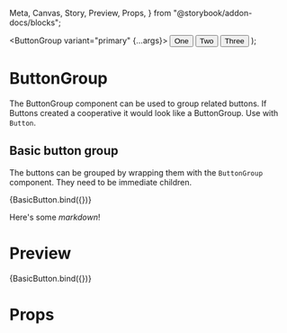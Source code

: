   Meta,
  Canvas,
  Story,
  Preview,
  Props,
} from "@storybook/addon-docs/blocks";

  <ButtonGroup variant="primary" {...args}>
    <Button>One</Button>
    <Button>Two</Button>
    <Button>Three</Button>
  </ButtonGroup>
);

<Meta title="MDX/ButtonGroup" argTypes={{}} component={ButtonGroup} />

# ButtonGroup

The ButtonGroup component can be used to group related buttons.
If Buttons created a cooperative it would look like a ButtonGroup.
Use with `Button`.

## Basic button group

The buttons can be grouped by wrapping them with the `ButtonGroup` component. They need to be immediate children.

<Preview>
  <Story
    name="ButtonGroup test"
    args={{
      variant: "primary",
    }}
  >
    {BasicButton.bind({})}
  </Story>
</Preview>

Here's some _markdown_!

# Preview

<Preview>
  <Story
    name="button"
    args={{
      variant: "Secondary",
    }}
  >
    {BasicButton.bind({})}
  </Story>
</Preview>

# Props

<ArgsTable of={ButtonGroup} />

<Props of={ButtonGroup} />
